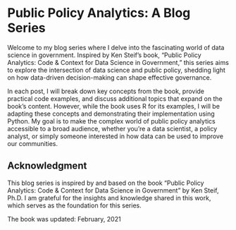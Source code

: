 # Public Policy Analytics: A Blog Series

Welcome to my blog series where I delve into the fascinating world of data science in government. Inspired by Ken Steif's book, "Public Policy Analytics: Code & Context for Data Science in Government," this series aims to explore the intersection of data science and public policy, shedding light on how data-driven decision-making can shape effective governance.

In each post, I will break down key concepts from the book, provide practical code examples, and discuss additional topics that expand on the book's content. However, while the book uses R for its examples, I will be adapting these concepts and demonstrating their implementation using Python. My goal is to make the complex world of public policy analytics accessible to a broad audience, whether you're a data scientist, a policy analyst, or simply someone interested in how data can be used to improve our communities.

## Acknowledgment

This blog series is inspired by and based on the book "Public Policy Analytics: Code & Context for Data Science in Government" by Ken Steif, Ph.D. I am grateful for the insights and knowledge shared in this work, which serves as the foundation for this series.

The book was updated: February, 2021
